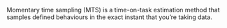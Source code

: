 Momentary time sampling (MTS) is a time-on-task
estimation method that samples defined behaviours in the exact
instant that you’re taking data.
